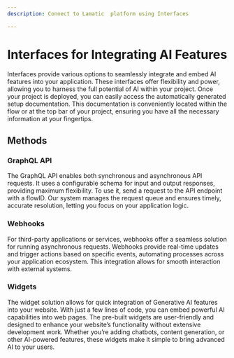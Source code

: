 ```yaml
---
description: Connect to Lamatic  platform using Interfaces

---
```

# **Interfaces for Integrating AI Features**

Interfaces provide various options to seamlessly integrate and embed AI features into your application. These interfaces offer flexibility and power, allowing you to harness the full potential of AI within your project. Once your project is deployed, you can easily access the automatically generated setup documentation. This documentation is conveniently located within the flow or at the top bar of your project, ensuring you have all the necessary information at your fingertips.



## **Methods**

### **GraphQL API**

The GraphQL API enables both synchronous and asynchronous API requests. It uses a configurable schema for input and output responses, providing maximum flexibility. To use it, send a request to the API endpoint with a flowID. Our system manages the request queue and ensures timely, accurate resolution, letting you focus on your application logic.

### **Webhooks**

For third-party applications or services, webhooks offer a seamless solution for running asynchronous requests. Webhooks provide real-time updates and trigger actions based on specific events, automating processes across your application ecosystem. This integration allows for smooth interaction with external systems.

### **Widgets**

The widget solution allows for quick integration of Generative AI features into your website. With just a few lines of code, you can embed powerful AI capabilities into web pages. The pre-built widgets are user-friendly and designed to enhance your website’s functionality without extensive development work. Whether you’re adding chatbots, content generation, or other AI-powered features, these widgets make it simple to bring advanced AI to your users.
